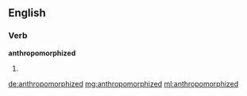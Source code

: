 ==English==

===Verb===
'''anthropomorphized'''

# {{past of|[[anthropomorphize]]}}

[[de:anthropomorphized]]
[[mg:anthropomorphized]]
[[ml:anthropomorphized]]